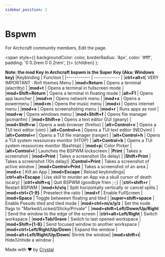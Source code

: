 ```yaml
---
sidebar_position: 2
---
```


# Bspwm

For Archcraft community members, Edit the page.

<!-- Tabs -->

<!-- Badges -->
  <span
    style={{
      backgroundColor: color,
      borderRadius: '4px',
      color: '#fff',
      padding: '0 0.2rem 0 0.2rem',
    }}>
    {children}
  </span>
);


**Note: the mod Key in Archcraft bspwm is the Super Key (Aka: Windows key)**
|Keybinding | Function |
|------------ | ------------- |
|**ctrl+alt+t**| VERY IMPORTANT : Rofi themes Menu |
|**mod+Return** | Opens a terminal (alacritty) |
|**mod+t** | Opens a terminal in fullscreen mode |
|**mod+Shift+Return** | Opens a terminal in floating mode |
|**alt+F1** | Opens app launcher |
|**mod+n** | Opens network menu |
|**mod+x** | Opens a powermenu |
|**mod+m** | Opens the music menu |
|**mod+i** | Opens internet menu |
|**mod+s** | Opens screenshoting menu |
|**mod+r** | Runs apps as root |
|**mod+w** | Opens windows menu |
|**mod+Shift+f** | Opens file manager (pcmanfm) |
|**mod+Shift+e** | Opens a text editor GUI (geany) |
|**mod+Shift+w** | Opens a web browser (firefox) |
|**alt+Control+v** | Opens a TUI text editor (vim) |
|**alt+Control+n** | Opens a TUI text editor (NEOvim) |
|**alt+Control+r** | Opens a TUI file manager (ranger) |
|**alt+Control+h** | Opens a TUI system ressources monitor (HTOP) |
|**alt+Control+b** | Opens a TUI system ressources monitor (Bashtop) |
|**mod+p**| Color Picker |
|**alt+Control+l** | Launches the BSPWM lockscreen |
|**Print** | Takes a screenshot |
|**mod+Print** | Takes a screenshot (5s delay) |
|**Shift+Print** | Takes a screenshot (10s delay)|
|**Control+Print** | Takes a screenshot of active window |
|**mod+Control+Print** | Takes a screenshot of an area |
|**mod+c** | Kill an App |
|**mod+Escape** | Reload keybindings|
|**ctrl+alt+Escape** | Use xkill to murder an App via a skull cursor of death (scary) |
|**ctrl+shift+q** | Quit BSPWM (goodbye frien ;-;) |
|**ctrl+shift+r** | Restart BSPWM |
|**mod+h/v/q** | Split horizontally vertically or cancel splits |
|**mod+ctrl+{1-9}** | Preselect the ratio |
|**mod+f** | Enable FullScreen |
|**mod+Space** | Toggle betweeen floating and tiled |
|**super+shift+space** | Enable Pseudo tiled and tiled mode |
|**mod+ctrl+m/x/y/z** | Set the node flags to "Marked/Locked/Sticky/Private" |
|**mod+shift+Left/Down/Up/Right** | Send the window to the edge of the screen |
|**ctrl+alt+Left/Right** | Switch workspace |
|**mod+Tab/Grave** | Switch to last opened workspace |
|**mod+Shift+{1-8}** | Send focused window to another workspace |
|**mod+ctrl+Left/Right/Up/Down** | Expand the window |
|**mod+alt+Left/Right/Up/Down**| Shrink the window|
|**mod+shift+i**| Hide/Unhide a window |


Made with ❤️ by [Crystal](https://https://github.com/Archenagechan) 
